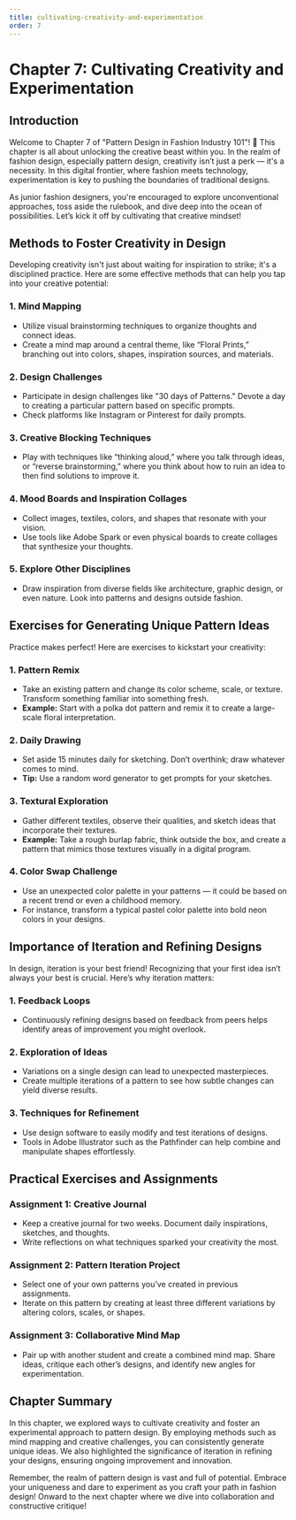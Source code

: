```yaml
---
title: cultivating-creativity-and-experimentation
order: 7
---
```


# Chapter 7: Cultivating Creativity and Experimentation

## Introduction
Welcome to Chapter 7 of "Pattern Design in Fashion Industry 101"! 🚀 This chapter is all about unlocking the creative beast within you. In the realm of fashion design, especially pattern design, creativity isn’t just a perk — it's a necessity. In this digital frontier, where fashion meets technology, experimentation is key to pushing the boundaries of traditional designs.

As junior fashion designers, you're encouraged to explore unconventional approaches, toss aside the rulebook, and dive deep into the ocean of possibilities. Let’s kick it off by cultivating that creative mindset!

## Methods to Foster Creativity in Design
Developing creativity isn't just about waiting for inspiration to strike; it's a disciplined practice. Here are some effective methods that can help you tap into your creative potential:

### 1. **Mind Mapping**
- Utilize visual brainstorming techniques to organize thoughts and connect ideas.
- Create a mind map around a central theme, like “Floral Prints,” branching out into colors, shapes, inspiration sources, and materials.

### 2. **Design Challenges**
- Participate in design challenges like "30 days of Patterns." Devote a day to creating a particular pattern based on specific prompts.
- Check platforms like Instagram or Pinterest for daily prompts.

### 3. **Creative Blocking Techniques**
- Play with techniques like “thinking aloud,” where you talk through ideas, or “reverse brainstorming,” where you think about how to ruin an idea to then find solutions to improve it.

### 4. **Mood Boards and Inspiration Collages**
- Collect images, textiles, colors, and shapes that resonate with your vision.
- Use tools like Adobe Spark or even physical boards to create collages that synthesize your thoughts.

### 5. **Explore Other Disciplines**
- Draw inspiration from diverse fields like architecture, graphic design, or even nature. Look into patterns and designs outside fashion.

## Exercises for Generating Unique Pattern Ideas
Practice makes perfect! Here are exercises to kickstart your creativity:

### 1. **Pattern Remix**
- Take an existing pattern and change its color scheme, scale, or texture. Transform something familiar into something fresh.
- **Example:** Start with a polka dot pattern and remix it to create a large-scale floral interpretation.

### 2. **Daily Drawing**
- Set aside 15 minutes daily for sketching. Don’t overthink; draw whatever comes to mind.
- **Tip:** Use a random word generator to get prompts for your sketches.

### 3. **Textural Exploration**
- Gather different textiles, observe their qualities, and sketch ideas that incorporate their textures.
- **Example:** Take a rough burlap fabric, think outside the box, and create a pattern that mimics those textures visually in a digital program.

### 4. **Color Swap Challenge**
- Use an unexpected color palette in your patterns — it could be based on a recent trend or even a childhood memory.
- For instance, transform a typical pastel color palette into bold neon colors in your designs.

## Importance of Iteration and Refining Designs
In design, iteration is your best friend! Recognizing that your first idea isn’t always your best is crucial. Here’s why iteration matters:

### 1. **Feedback Loops**
- Continuously refining designs based on feedback from peers helps identify areas of improvement you might overlook.

### 2. **Exploration of Ideas**
- Variations on a single design can lead to unexpected masterpieces.
- Create multiple iterations of a pattern to see how subtle changes can yield diverse results.

### 3. **Techniques for Refinement**
- Use design software to easily modify and test iterations of designs.
- Tools in Adobe Illustrator such as the Pathfinder can help combine and manipulate shapes effortlessly.

## Practical Exercises and Assignments

### Assignment 1: **Creative Journal**
- Keep a creative journal for two weeks. Document daily inspirations, sketches, and thoughts.
- Write reflections on what techniques sparked your creativity the most.

### Assignment 2: **Pattern Iteration Project**
- Select one of your own patterns you’ve created in previous assignments.
- Iterate on this pattern by creating at least three different variations by altering colors, scales, or shapes.

### Assignment 3: **Collaborative Mind Map**
- Pair up with another student and create a combined mind map. Share ideas, critique each other’s designs, and identify new angles for experimentation.

## Chapter Summary
In this chapter, we explored ways to cultivate creativity and foster an experimental approach to pattern design. By employing methods such as mind mapping and creative challenges, you can consistently generate unique ideas. We also highlighted the significance of iteration in refining your designs, ensuring ongoing improvement and innovation.

Remember, the realm of pattern design is vast and full of potential. Embrace your uniqueness and dare to experiment as you craft your path in fashion design! Onward to the next chapter where we dive into collaboration and constructive critique!
